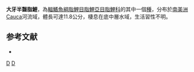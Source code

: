 {{Speciesbox 
| taxon = Hemibrycon dentatus
| status = NE
| status_system = IUCN3.1
| authority =  [[Eigenmann|Eigenmann]], 1913
| synonyms = *''Bryconamericus dentatus''<br /><small>Eigenmann, 1913</small>
}}
'''大牙半齧脂鯉'''，為[[輻鰭魚綱|輻鰭魚綱]][[脂鯉目|脂鯉目]][[脂鯉亞目|脂鯉亞目]][[脂鯉科|脂鯉科]]的其中一個[[種|種]]，分布於[[南美洲|南美洲]]Cauca河流域，體長可達11.8公分，棲息在底中層水域，生活習性不明。

==参考文献==
{{refbegin}}
*{{FishBase_species|genus=Hemibrycon|species=dentatus|year=2014|month=1}}
{{refend}}

{{Taxonbar|from=Q9002639}}

[[Category:半齧脂鯉屬|D]]
[[Category:1913年描述的鱼类|D]]


{{魚類小作品}}